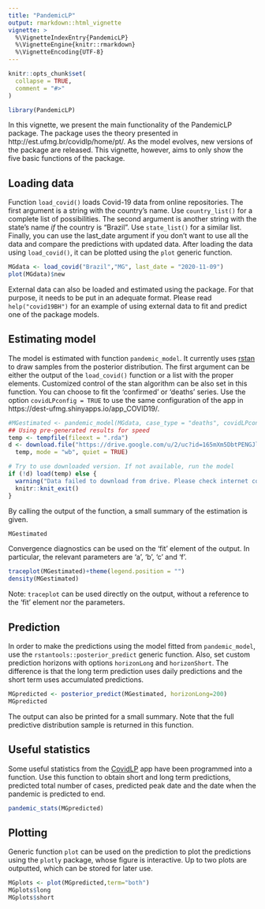 ```yaml
---
title: "PandemicLP"
output: rmarkdown::html_vignette
vignette: >
  %\VignetteIndexEntry{PandemicLP}
  %\VignetteEngine{knitr::rmarkdown}
  %\VignetteEncoding{UTF-8}
---
```


```r
knitr::opts_chunk$set(
  collapse = TRUE,
  comment = "#>"
)
```

```r
library(PandemicLP)
```

In this vignette, we present the main functionality of the PandemicLP package. The package uses the theory presented in http://est.ufmg.br/covidlp/home/pt/. As the model evolves, new versions of the package are released. This vignette, however, aims to only show the five basic functions of the package.

## Loading data

Function `load_covid()` loads Covid-19 data from online repositories. The first argument is a string with the country's name. Use `country_list()` for a complete list of possibilities. The second argument is another string with the state's name *if* the country is "Brazil". Use `state_list()` for a similar list. Finally, you can use the last_date argument if you don't want to use all the data and compare the predictions with updated data. After loading the data using `load_covid()`, it can be plotted using the `plot` generic function.

```r
MGdata <- load_covid("Brazil","MG", last_date = "2020-11-09")
plot(MGdata)$new
```

External data can also be loaded and estimated using the package. For that purpose, it needs to be put in an adequate format. Please read `help("covid19BH")` for an example of using external data to fit and predict one of the package models.

## Estimating model

The model is estimated with function `pandemic_model`. It currently uses [rstan](https://github.com/stan-dev/rstan) to draw samples from the posterior distribution. The first argument can be either the output of the `load_covid()` function or a list with the proper elements. Customized control of the stan algorithm can be also set in this function. You can choose to fit the 'confirmed' or 'deaths' series. Use the option `covidLPconfig = TRUE` to use the same configuration of the app in https://dest-ufmg.shinyapps.io/app_COVID19/.

```r
#MGestimated <- pandemic_model(MGdata, case_type = "deaths", covidLPconfig = TRUE)
## Using pre-generated results for speed
temp <- tempfile(fileext = ".rda")
d <- download.file("https://drive.google.com/u/2/uc?id=165mXm5DbtPENGJlVLVJvzvVfFFWxT_dr&export=download",
  temp, mode = "wb", quiet = TRUE)

# Try to use downloaded version. If not available, run the model
if (!d) load(temp) else {
  warning("Data failed to download from drive. Please check internet connection and try again.")
  knitr::knit_exit()
}
```

By calling the output of the function, a small summary of the estimation is given.

```r
MGestimated
```

Convergence diagnostics can be used on the 'fit' element of the output. In particular, the relevant parameters are 'a', 'b', 'c' and 'f'.

```r
traceplot(MGestimated)+theme(legend.position = "")
density(MGestimated)
```

Note: `traceplot` can be used directly on the output, without a reference to the 'fit' element nor the parameters.

## Prediction

In order to make the predictions using the model fitted from `pandemic_model`, use the `rstantools::posterior_predict` generic function. Also, set custom prediction horizons with options `horizonLong` and `horizonShort`. The difference is that the long term prediction uses daily predictions and the short term uses accumulated predictions.

```r
MGpredicted <- posterior_predict(MGestimated, horizonLong=200)
MGpredicted
```

The output can also be printed for a small summary. Note that the full predictive distribution sample is returned in this function.

## Useful statistics

Some useful statistics from the [CovidLP](http://est.ufmg.br/covidlp/home/pt/) app have been programmed into a function. Use this function to obtain short and long term predictions, predicted total number of cases, predicted peak date and the date when the pandemic is predicted to end.

```r
pandemic_stats(MGpredicted)
```

## Plotting

Generic function `plot` can be used on the prediction to plot the predictions using the `plotly` package, whose figure is interactive. Up to two plots are outputted, which can be stored for later use.

```r
MGplots <- plot(MGpredicted,term="both")
MGplots$long
MGplots$short
```
